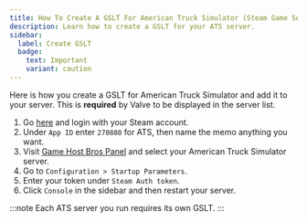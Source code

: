 ```yaml
---
title: How To Create A GSLT For American Truck Simulator (Steam Game Server Login Token)
description: Learn how to create a GSLT for your ATS server.
sidebar:
  label: Create GSLT
  badge:
    text: Important
    variant: caution
---
```


Here is how you create a GSLT for American Truck Simulator and add it to your server. This is **required** by Valve to be displayed in the server list.

1. Go [here](https://steamcommunity.com/dev/managegameservers) and login with your Steam account.
2. Under `App ID` enter `270880` for ATS, then name the memo anything you want. 
3. Visit [Game Host Bros Panel](https://panel.gamehostbros.com/) and select your American Truck Simulator server.
4. Go to `Configuration > Startup Parameters`.
5. Enter your token under `Steam Auth token`. 
6. Click `Console` in the sidebar and then restart your server.

:::note
Each ATS server you run requires its own GSLT.
:::